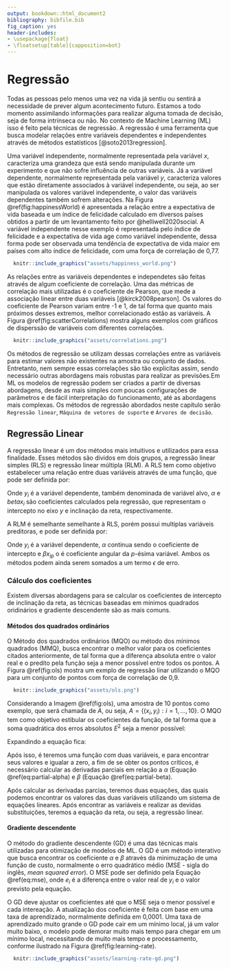 ```yaml
---
output: bookdown::html_document2
bibliography: bibfile.bib
fig_caption: yes
header-includes:
- \usepackage{float}
- \floatsetup[table]{capposition=bot}
---
```


# Regressão
Todas as pessoas pelo menos uma vez na vida já sentiu ou sentirá a necessidade 
de prever algum acontecimento futuro. Estamos a todo momento assimilando 
informações para realizar alguma tomada de decisão, seja de forma intrínseca ou 
não. No contexto de Machine Learning (ML) isso é feito pela técnicas de 
regressão. A regressão é uma ferramenta que busca modelar relações entre 
variáveis dependentes e independentes através de métodos estatísticos 
[@soto2013regression]. 

Uma variável independente, normalmente representada pela  variável $x$, 
caracteriza uma grandeza que está sendo manipulada durante um experimento e que 
não sofre influência de outras variáveis. Já a variável dependente, normalmente 
representada pela variável $y$, caracteriza valores que estão diretamente 
associados à variável independente, ou seja, ao ser manipulada os valores 
variável independente, o valor das variáveis dependentes também sofrem 
alterações. Na Figura \@ref(fig:happinessWorld) é apresentada a relação entre a 
expectativa de vida baseada e um índice de felicidade calculado em diversos 
países obtidos a partir de um levantamento feito por @helliwell2020social. A 
variável independente nesse exemplo é representada pelo índice de felicidade e a 
expectativa de vida age como variável independente, dessa forma pode ser 
observada uma tendência de expectativa de vida maior em países com alto índice 
de felicidade, com uma força de correlação de 0,77. 

```r
  knitr::include_graphics("assets/happiness_world.png")
```

As relações entre as variáveis dependentes e independetes são feitas através de 
algum coeficiente de correlação. Uma das métricas de correlação mais utilizadas 
é o coeficiente de Pearson, que mede a associação linear entre duas variáveis 
[@kirck2008pearson]. Os valores do coeficiente de Pearson variam entre -1 e 1, 
de tal forma que quanto mais próximos desses extremos, melhor correlacionado 
estão as variáveis. A Figura \@ref(fig:scatterCorrelations) mostra alguns 
exemplos com gráficos de disperssão de variáveis com diferentes correlações.

```r
  knitr::include_graphics("assets/correlations.png")
```

Os métodos de regressão se utilizam dessas correlações entre as variáveis para 
estimar valores não existentes na amostra ou conjunto de dados. Entretanto, nem
sempre essas correlações são tão explicítas assim, sendo necessário outras 
abordagens mais robustas para realizar as previsões.Em ML os modelos de 
regressão podem ser criados a partir de diversas abordagens, desde as mais 
simples com poucas configurações de parâmetros e de fácil interpretação do 
funcionamento, até as abordagens mais complexas. Os métodos de regressão 
abordados neste capítulo serão `Regressão linear`, 
`Máquina de vetores de suporte` e `Árvores de decisão`.

## Regressão Linear

A regressão linear é um dos métodos mais intuitivos e utilizados para essa 
finalidade. Esses métodos são dividos em dois grupos, a regressão linear simples
(RLS) e regressão linear múltipla (RLM). A RLS tem como objetivo estabelecer uma
relação entre duas variáveis através de uma função, que pode ser definida por:

\begin{equation} 
    y_{i} = \alpha+\beta x_{i}
(\#eq:rls-function)
\end{equation} 

Onde $y_{i}$ é a variável dependente, também denominada de variável alvo,
$\alpha$ e $beta x_{i}$ são coeficientes calculados pela regressão, que 
representam o intercepto no eixo $y$ e inclinação da reta, respectivamente.

A RLM é semelhante semelhante à RLS, porém possui multiplas variáveis 
preditoras, e pode ser definida por:

\begin{equation} 
    y_{i} = \alpha+\beta x_{i1}+\beta x_{i2}+...+\beta x_{in}
(\#eq:rlm-function)
\end{equation} 

Onde $y_{i}$ é a variável dependente, $\alpha$ continua sendo o coeficiente de 
intercepto e $\beta x_{ip}$ o é coeficiente angular da $p$-ésima variável. Ambos 
os métodos podem ainda serem somados a um termo $\epsilon$ de erro. 

### Cálculo dos coeficientes

Existem diversas abordagens para se calcular os coeficientes de intercepto de 
inclinação da reta, as técnicas baseadas em mínimos quadrados oridinários e 
gradiente descendente são as mais comuns.

#### Métodos dos quadrados ordinários

O Método dos quadrados ordinários (MQO) ou método dos mínimos quadrados (MMQ),
busca encontrar o melhor valor para os coeficientes citados anteriormente, de 
tal forma que a diferença absoluta entre o valor real e o predito pela função 
seja a menor possível entre todos os pontos. A Figura \@ref(fig:ols) mostra um 
exmplo de regressão linar utilizando o MQO para um conjunto de pontos com força 
de correlação de 0,9.

```r
  knitr::include_graphics("assets/ols.png")
```

Considerando a Imagem \@ref(fig:ols), uma amostra de 10 pontos como exemplo, que
será chamada de $A$, ou seja, $A = \{(x_{i}, y_{i}):i=1, ..., 10\}$. O MQO tem 
como objetivo estibular os coeficientes da função, de tal forma que a soma 
quadrática dos erros absolutos $E^{2}$ seja a menor possível:

\begin{equation} 
    E^{2} = \sum_{i=1}^{n=10}(y_{i}-(\alpha+\beta x_{i}))^{2}
(\#eq:error-ols)
\end{equation} 

Expandindo a equação fica:

\begin{equation} 
    E = ((y_{1}-(\alpha+\beta x_{1}))^{2}+(y_{2}-(\alpha+\beta x_{2}))^{2}+ ... + (y_{10}-(\alpha+\beta x_{10}))^{2})^{2}
(\#eq:expanded-error-ols)
\end{equation} 

Após isso, é teremos uma função com duas variáveis, e para encontrar seus 
valores e igualar a zero, a fim de se obter os pontos críticos, é necessário 
calcular as derivadas parciais em relação a $\alpha$ (Equação 
\@ref(eq:partial-alpha) e $\beta$ (Equação \@ref(eq:partial-beta).

<!-- = 2(y_{1}-\alpha+\beta x_{1})\times1+2(y_{2}-\alpha+\beta x_{2})\times1+ ... + 2(y_{10}-\alpha+\beta x_{10})\times1 = 0 -->
\begin{equation} 
    \frac{\partial E^{2}}{\partial \alpha} = (y_{1}-(\alpha+\beta x_{1}))^{2}+(y_{2}-(\alpha+\beta x_{2}))^{2}+ ... + (y_{10}-(\alpha+\beta x_{10}))^{2} = 0
(\#eq:partial-alpha)
\end{equation} 

\begin{equation} 
    \frac{\partial E^{2}}{\partial \beta} = (y_{1}-(\alpha+\beta x_{1}))^{2}+(y_{2}-(\alpha+\beta x_{2}))^{2}+ ... + (y_{10}-(\alpha+\beta x_{10}))^{2} = 0
(\#eq:partial-beta)
\end{equation} 

Após calcular as derivadas parcias, teremos duas equações, das quais podemos 
encontrar os valores das duas variáveis utilizando um sistema de equações 
lineares. Após encontrar as variáveis e realizar as devidas substituições, 
teremos a equação da reta, ou seja, a regressão linear.

#### Gradiente descendente
O método do gradiente descendente (GD) é uma das técnicas mais utilizadas para 
otimização de modelos de ML. O GD é um método interativo que busca encontrar os 
coeficiente $\alpha$ e $\beta$ através da minimuzação de uma função de custo, 
normalmente o erro quadrático médio (MSE - sigla do inglês, 
*mean squared error*). O MSE pode ser definido pela Equação \@ref(eq:mse), onde
$e_{i}$ é a diferença entre o valor real de $y_{i}$ e o valor previsto pela 
equação.

\begin{equation} 
    MSE = \frac{1}{n} \sum^{n}_{i=1}e_{i}^{2}
(\#eq:mse)
\end{equation} 

O GD deve ajustar os coeficientes até que o MSE seja o menor possível e cada 
intereação. A atualização dos coeficiente é feita com base em uma taxa de 
aprendizado, normalmente definida em 0,0001. Uma taxa de aprendizado muito 
grande o GD pode cair em um mínimo local, já um valor muito baixo, o modelo pode 
demorar muito mais tempo para chegar em um mínimo local, necessitando de muito 
mais tempo e processamento, conforme ilustrado na Figura 
\@ref(fig:learning-rate).

```r
  knitr::include_graphics("assets/learning-rate-gd.png")
```





 





